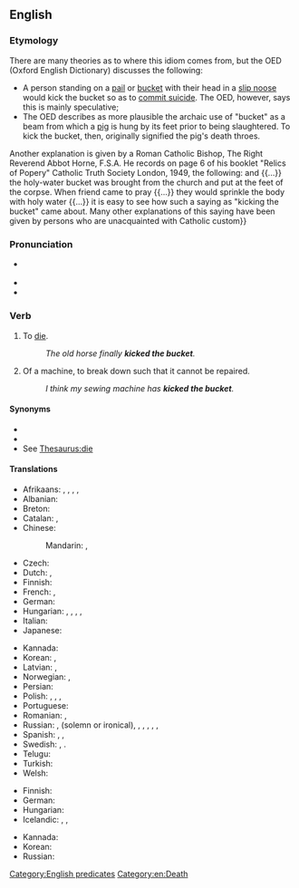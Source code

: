 ==English==
{{was wotd|2007|December|6}}

===Etymology===
{{wikipedia}}
There are many theories as to where this idiom comes from, but the OED (Oxford English Dictionary) discusses the following:
* A person standing on a [[pail]] or [[bucket]] with their head in a [[slip noose]] would kick the bucket so as to [[commit suicide]]. The OED, however, says this is mainly speculative;
* The OED describes as more plausible the archaic use of "bucket" as a beam from which a [[pig]] is hung by its feet prior to being slaughtered. To kick the bucket, then, originally signified the pig's death throes.

Another explanation is given by a Roman Catholic Bishop, The Right Reverend Abbot Horne, F.S.A. He records on page 6 of his booklet "Relics of Popery" Catholic Truth Society London, 1949, the following:
{{blockquote|After death, when a body had been laid out, {{...}} and {{...}} the holy-water bucket was brought from the church and put at the feet of the corpse. When friend came to pray {{...}} they would sprinkle the body with holy water {{...}} it is easy to see how such a saying as "kicking the bucket" came about. Many other explanations of this saying have been given by persons who are unacquainted with Catholic custom}}

===Pronunciation===
* {{a|RP|US}} {{IPA|en|/ˈkɪk ðə ˈbʌkɪt/}}
* {{audio|en|en-us-kick the bucket.ogg|Audio (US)}}
* {{audio|en|en-au-kick the bucket.ogg|Audio (AU)}}

===Verb===
{{en-verb|kicks the bucket|kicking the bucket|kicked the bucket}}

# {{lb|en|idiomatic|euphemistic|colloquial|humorous}} To [[die]].
#: ''The old horse finally '''kicked the bucket'''.''
# {{lb|en|idiomatic|colloquial}} Of a machine, to break down such that it cannot be repaired.
#: ''I think my sewing machine has '''kicked the bucket'''.''

====Synonyms====
* {{l|en|bite the dust}}
* {{l|en|buy the farm}}
* See [[Thesaurus:die]]

====Translations====
{{trans-top|to die}}
* Afrikaans: {{t|af|skop die emmer}} {{gloss|kick the bucket}}, {{t|af|gee die gees}} {{gloss|give up the ghost}}, {{t|af|steek die lepel in die dak}} {{gloss|stick the spoon into the roof}}, {{t|af|gaan bokveld toe}} {{gloss|go to the buck/goat field}}, {{t|af|verwissel die tydelike met die ewige}} {{gloss|exchange the temporary for the eternal}}
* Albanian: {{t|sq|drodhi këmbën}} {{qualifier|idiomatic}} {{gloss|literary: twitched the leg}}
* Breton: {{t+|br|lipat e loa}} {{gloss|to lick one's spoon}}
* Catalan: {{t|ca|estirar la pota}} {{gloss|stretch the leg}}, {{t+|ca|dinyar-la}}
* Chinese:
*: Mandarin: {{t+|cmn|翹辮子|sc=Hani}}, {{t+|cmn|翘辫子|tr=qiào biànzi|sc=Hani}} {{qualifier|raise the plait}}
* Czech: {{t+|cs|zaklepat bačkorama}} {{qualifier|idiomatic}} {{gloss|literary: to clap a pair of slippers}}
* Dutch: {{t|nl|de pijp uit gaan}}, {{t|nl|het loodje leggen}} {{gloss|lay the lot}}
* Finnish: {{t+|fi|potkaista tyhjää|lit=to kick a void}}
* French: {{t+|fr|passer l'arme à gauche}} {{gloss|pass the weapon to the left}}, {{t+|fr|casser sa pipe}} {{gloss|to break one's smoking}}
* German: {{t+|de|den Löffel abgeben}} {{gloss|give away the spoon}}
* Hungarian: {{t+|hu|elpatkol}}, {{t|hu|felrúgja a gyertyát}}, {{t|hu|beadja a kulcsot}}, {{t|hu|feldobja a bakancsot}}, {{t|hu|feldobja a talpát}}
* Italian: {{t|it|tirare le cuoia}}
* Japanese: {{t|ja|くたばる|tr=kutabaru}}
{{trans-mid}}
* Kannada: {{t+|kn|ಸಾಯು|sc=Knda}}
* Korean: {{t+|ko|죽다}}, {{t+|ko|뻗다}}{{gloss|stretch out}}
* Latvian: {{t|lv|atdot galus}} {{qualifier|give up the ends}}, {{t|lv|nolikt karoti}} {{qualifier|put down the spoon}}
* Norwegian: {{t+|no|legge inn årene}} {{gloss|pull one's oars in}}, {{t+|no|gå i pennalet}} {{gloss|hit the pencil-box}}
* Persian: {{t|fa|ریق رحمت را سر کشیدن|tr=riq-e rahmat râ sar kešidan}}
* Polish: {{t+|pl|kopnąć w kalendarz}}, {{t+|pl|odwalić kitę}}, {{t|pl|kopnąć w kalendarz (to kick the calendar)}}, {{t+|pl|wyciągnąć kopyta}}
* Portuguese: {{t+|pt|bater as botas}}
* Romanian: {{t|ro|da colțul}} {{gloss|turn around the corner}}, {{t|ro|da ortul popii}} {{gloss|pay a coin to the priest}}
* Russian: {{t+|ru|сыгра́ть в я́щик}} {{qualifier|play into the casket}}, {{t+|ru|почить в бозе}} {{qualifier|sleep in God}} (solemn or ironical), {{t+|ru|преставиться}}, {{t+|ru|приказа́ть до́лго жить}} {{qualifier|order to live long}}, {{t+|ru|откинуть копыта}} {{qualifier|throw away the hooves}}, {{t+|ru|протяну́ть ноги}} {{qualifier|stretch the legs}}, {{t+|ru|дать ду́ба}} {{qualifier|give some oak}}, {{t|ru|коньки́ отбро́сить}} {{qualifier|throw away the skates}}
* Spanish: {{t+|es|estirar la pata}} {{gloss|stretch the leg}}, {{t|es|colgar los guayos}} {{gloss|hang the football shoes}}, {{t|es|irse al otro barrio}}
* Swedish: {{t|sv|kila runt hörnet}} {{gloss|go around the corner}}, {{t+|sv|ta ner skylten}} {{gloss|take the sign down}}.
* Telugu: {{t|te|బాల్చీ తన్ను}}
* Turkish: {{t+|tr|nalları dikmek}}
* Welsh: {{t|cy|cicio'r bwced}} {{gloss|kick the bucket}}
{{trans-bottom}}

{{trans-top|to break down beyond repair}}
* Finnish: {{t|fi|[[hajota]] [[lopullisesti]]}}
* German: {{t|de|endgültig im Eimer sein}}
* Hungarian: {{t|hu|beadja a kulcsot}}
* Icelandic: {{t|is|eyðilegjast}}, {{t+|is|deyja}}, {{t|is|drepast}}
{{trans-mid}}
* Kannada: {{t|kn|ಸರಿಪಡಿಸಲಾಗದಷ್ಟು ಹಾಳಾದ|sc=Knda}}
* Korean: {{t|ko|고장나다}}
* Russian: {{t+|ru|накрыться медным тазом}}
{{trans-bottom}}

[[Category:English predicates]]
[[Category:en:Death]]